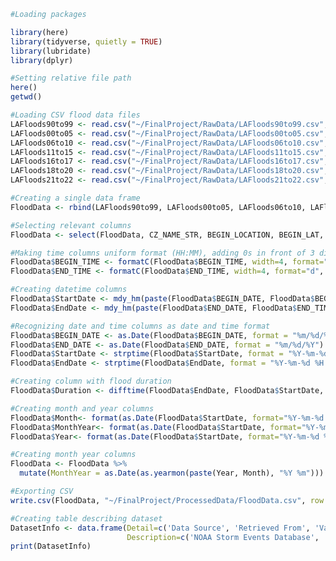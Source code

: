 ```r
#Loading packages

library(here)
library(tidyverse, quietly = TRUE)
library(lubridate)
library(dplyr)

#Setting relative file path
here()
getwd()

```

```r
#Loading CSV flood data files
LAFloods90to99 <- read.csv("~/FinalProject/RawData/LAFloods90to99.csv", stringsAsFactors = TRUE)
LAFloods00to05 <- read.csv("~/FinalProject/RawData/LAFloods00to05.csv", stringsAsFactors = TRUE)
LAFloods06to10 <- read.csv("~/FinalProject/RawData/LAFloods06to10.csv", stringsAsFactors = TRUE)
LAFloods11to15 <- read.csv("~/FinalProject/RawData/LAFloods11to15.csv", stringsAsFactors = TRUE)
LAFloods16to17 <- read.csv("~/FinalProject/RawData/LAFloods16to17.csv", stringsAsFactors = TRUE)
LAFloods18to20 <- read.csv("~/FinalProject/RawData/LAFloods18to20.csv", stringsAsFactors = TRUE)
LAFloods21to22 <- read.csv("~/FinalProject/RawData/LAFloods21to22.csv", stringsAsFactors = TRUE)

#Creating a single data frame
FloodData <- rbind(LAFloods90to99, LAFloods00to05, LAFloods06to10, LAFloods11to15, LAFloods16to17, LAFloods18to20, LAFloods21to22)

#Selecting relevant columns
FloodData <- select(FloodData, CZ_NAME_STR, BEGIN_LOCATION, BEGIN_LAT, BEGIN_LON, EVENT_TYPE, DAMAGE_PROPERTY_NUM, FLOOD_CAUSE, BEGIN_DATE, BEGIN_TIME, END_DATE, END_TIME)

#Making time columns uniform format (HH:MM), adding 0s in front of 3 digit entries (H:MM)
FloodData$BEGIN_TIME <- formatC(FloodData$BEGIN_TIME, width=4, format="d", flag="0")
FloodData$END_TIME <- formatC(FloodData$END_TIME, width=4, format="d", flag="0")

#Creating datetime columns
FloodData$StartDate <- mdy_hm(paste(FloodData$BEGIN_DATE, FloodData$BEGIN_TIME))
FloodData$EndDate <- mdy_hm(paste(FloodData$END_DATE, FloodData$END_TIME))

#Recognizing date and time columns as date and time format
FloodData$BEGIN_DATE <- as.Date(FloodData$BEGIN_DATE, format = "%m/%d/%Y")
FloodData$END_DATE <- as.Date(FloodData$END_DATE, format = "%m/%d/%Y")
FloodData$StartDate <- strptime(FloodData$StartDate, format = "%Y-%m-%d %H:%M")
FloodData$EndDate <- strptime(FloodData$EndDate, format = "%Y-%m-%d %H:%M")

#Creating column with flood duration
FloodData$Duration <- difftime(FloodData$EndDate, FloodData$StartDate, units="hours")

#Creating month and year columns
FloodData$Month<- format(as.Date(FloodData$StartDate, format="%Y-%m-%d %H:%M"),"%m")
FloodData$MonthYear<- format(as.Date(FloodData$StartDate, format="%Y-%m-%d %H:%M"),"%Y %m")
FloodData$Year<- format(as.Date(FloodData$StartDate, format="%Y-%m-%d %H:%M"),"%Y")

#Creating month year columns
FloodData <- FloodData %>%
  mutate(MonthYear = as.Date(as.yearmon(paste(Year, Month), "%Y %m")))
```

```r
#Exporting CSV
write.csv(FloodData, "~/FinalProject/ProcessedData/FloodData.csv", row.names = FALSE)

```

```r
#Creating table describing dataset
DatasetInfo <- data.frame(Detail=c('Data Source', 'Retrieved From', 'Variables', 'Date Range'), 
                          Description=c('NOAA Storm Events Database', 'https://www.ncdc.noaa.gov/stormevents/', 'County/Parish, Latitude & Longitude, Event Type, Flood Cause, Start date and time, End date and time', '1950 - 2023'))
print(DatasetInfo)
```



